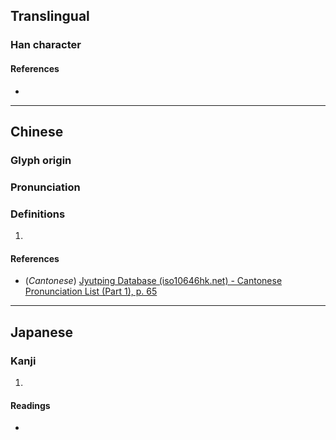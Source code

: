 {{character info/new}}
==Translingual==

===Han character===
{{Han char|rn=9|rad=人|as=07|sn=9|four=|canj=OOMD|ids=⿰亻余}}

====References====
* {{Han ref|kx=0104.100|dkj=00669|dj=0220.090|hdz=10163.060|uh=4FC6|ud=20422}}

----

==Chinese==
{{zh-forms}}

===Glyph origin===
{{Han etym}}

===Pronunciation===
{{zh-pron
|m=xú
|c=ceoi4,syu1
|mc=y
|oc=y
|ma=
|cat=
}}

===Definitions===
{{zh-hanzi}}

# {{rfdef|lang=zh}}

====References====
* (''Cantonese'') [http://www.iso10646hk.net/jp/document/download.jsp Jyutping Database (iso10646hk.net) - Cantonese Pronunciation List (Part 1), p. 65]

----

==Japanese==

===Kanji===
{{ja-kanji|grade=|rs=人07}}

# {{defn|lang=ja|sort=人07}}

====Readings====
* {{ja-readings|on=[[しょ]] (sho), [[じょ]] (jo)|kun=[[ゆるやか]] (yuruyaka), [[おそい]] (osoi)}}